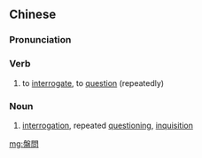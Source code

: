 {{also|盘问}}
==Chinese==
{{zh-forms|s=盘问}}

===Pronunciation===
{{zh-pron
|m=pánwèn
|c=pun4 man6
|h=pfs=phàn-mun
|mn=pân-būn
|cat=v
}}

===Verb===
{{zh-verb}}
# to [[interrogate]], to [[question]] (repeatedly)

===Noun===
{{zh-noun}}
# [[interrogation]], repeated [[questioning]], [[inquisition]]

[[mg:盤問]]